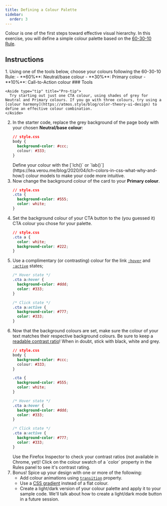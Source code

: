 ```yaml
---
title: Defining a Colour Palette
sidebar:
  order: 3
---
```


Colour is one of the first steps toward effective visual hierarchy. In this exercise, you will define a simple colour palette based on the [60-30-10 Rule](https://www.youtube.com/watch?v=UWwNIMHFdW4).

## Instructions
<LinkCard title="Starter coder" href="https://codepen.io/acidtone/pen/qBeGbGW" />
<Steps>
1. Using one of the tools below, choose your colours following the 60-30-10 Rule:
    - **60%**: Neutral/base colour
    - **30%**: Primary colour
    - **10%**: Call-to-Action colour
    ### Tools
    <LinkCard title="Atmos - Colour Palette Generator" href="https://atmos.style/" />
    <LinkCard title="Coolers" href="https://coolors.co/" />
    <LinkCard title="Image Colour Pallette Generator" href="https://coolors.co/image-picker" />

    <Aside type="tip" title="Pro-tip">
      Try starting out just one CTA colour, using shades of grey for Neutral and Primary colours. If you go with three colours, try using a [colour harmony](https://atmos.style/blog/color-theory-ui-design) to define an effective colour combination.
    </Aside>

2. In the starter code, replace the grey background of the page body with your chosen **Neutral/base colour**:
    ```css "#ccc"
    // style.css
    body {
      background-color: #ccc;
      colour: #333;
    }
    ``` 
    <Aside type="tip" title="Pro-tip">
      Define your colour with the [`lch()` or `lab()`](https://lea.verou.me/blog/2020/04/lch-colors-in-css-what-why-and-how/) colour models to make your code more intuitive.
    </Aside>
3. Now change the background colour of the card to your **Primary colour**.
    ```css "#555"
    // style.css
    .cta {
      background-color: #555;
      color: white;
    }
    ```
4. Set the background colour of your CTA button to the (you guessed it) CTA colour you chose for your palette.
    ```css "#222"
    // style.css
    .cta a {
      color: white;
      background-color: #222;
    }
    ```
5. Use a complimentary (or contrasting) colour for the link [`:hover`](https://developer.mozilla.org/en-US/docs/Web/CSS/:hover) and [`:active`](https://developer.mozilla.org/en-US/docs/Web/CSS/:active) states;
    ```css "#ddd" "#777"
    /* Hover state */
    .cta a:hover {
      background-color: #ddd;
      color: #333;
    }

    /* Click state */
    .cta a:active {
      background-color: #777;
      color: #333;
    }
    ```
6. Now that the background colours are set, make sure the colour of your text matches their respective background colours. Be sure to keep a [readable contrast ratio](https://www.siegemedia.com/contrast-ratio)! When in doubt, stick with black, white and grey.
    ```css "#333" "white" "#333"
    // style.css
    body {
      background-color: #ccc;
      colour: #333;
    }

    .cta {
      background-color: #555;
      color: white;
    }

    /* Hover state */
    .cta a:hover {
      background-color: #ddd;
      color: #333;
    }

    /* Click state */
    .cta a:active {
      background-color: #777;
      color: #333;
    }
    ```
    <Aside type="tip" title="Pro-tip">
      Use the Firefox Inspector to check your contrast ratios (not available in Chrome, yet)! Click on the colour swatch of a `color` property in the Rules panel to see it's contrast rating.
    </Aside>
7. Bonus! Spice up your design with one or more of the following:
    - Add colour animations using [`transition`](https://css-tricks.com/almanac/properties/t/transition/) property.
    - Use a [CSS gradient](https://css-tricks.com/css3-gradients/) instead of a flat colour.
    - Create a light/dark version of your colour palette and apply it to your sample code. We'll talk about how to create a light/dark mode button in a future session.
</Steps>
